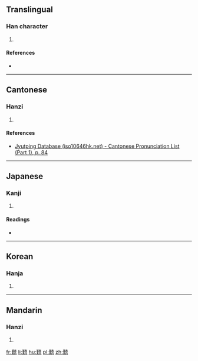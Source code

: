 ==Translingual==

===Han character===
{{Han char|rn=30|rad=口|as=20|sn=23|four=|canj=廿人土口口 (TOGRR)|ids=⿰𦰩喜}}

# {{defn|Han|sort=口20}}

====References====
* {{Han ref|kx=0215.240|dkj=04643|dj=0438.270|hdz=10708.120|uh=56CF|ud=22223}}

----

==Cantonese==

===Hanzi===
{{yue-hanzi|jyut=[[gaan1]]|y=gaan1}}

# {{defn|lang=yue|sort=口20}}

====References====
* [http://www.iso10646hk.net/jp/document/download.jsp Jyutping Database (iso10646hk.net) - Cantonese Pronunciation List (Part 1), p. 84]

----

==Japanese==

===Kanji===
{{ja-kanji|grade=|rs=口20}}

# {{defn|lang=ja|sort=口20}}

====Readings====
* {{ja-readings|on=[[かん]] (kan), [[けん]] (ken)|kun=[[かたし]] (katashi), [[なやみ]] (nayami)}}

----

==Korean==

===Hanja===
{{ko-hanja|hangeul=간|rv=gan|mr=kan}}

# {{defn|lang=ko|sort=口20}}

----

==Mandarin==

===Hanzi===
{{cmn-hanzi|pin=[[jiān]] ([[jian1]])|wg=chien<sup>1</sup>}}

# {{defn|lang=cmn|sort=口20}}

[[fr:囏]]
[[li:囏]]
[[hu:囏]]
[[pl:囏]]
[[zh:囏]]